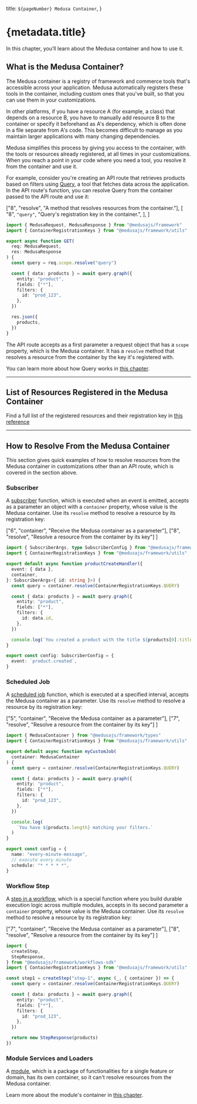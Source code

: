   title: `${pageNumber} Medusa Container`,
}

# {metadata.title}

In this chapter, you’ll learn about the Medusa container and how to use it.

## What is the Medusa Container?

The Medusa container is a registry of framework and commerce tools that's accessible across your application. Medusa automatically registers these tools in the container, including custom ones that you've built, so that you can use them in your customizations.

In other platforms, if you have a resource A (for example, a class) that depends on a resource B, you have to manually add resource B to the container or specify it beforehand as A's dependency, which is often done in a file separate from A's code. This becomes difficult to manage as you maintain larger applications with many changing dependencies.

Medusa simplifies this process by giving you access to the container, with the tools or resources already registered, at all times in your customizations. When you reach a point in your code where you need a tool, you resolve it from the container and use it.

For example, consider you're creating an API route that retrieves products based on filters using [Query](../../advanced-development/module-links/query/page.mdx), a tool that fetches data across the application. In the API route's function, you can resolve Query from the container passed to the API route and use it:

  ["8", "resolve", "A method that resolves resources from the container."],
  [
    "8",
    `"query"`,
    "Query's registration key in the container.",
  ],
]

```ts highlights={highlights}
import { MedusaRequest, MedusaResponse } from "@medusajs/framework"
import { ContainerRegistrationKeys } from "@medusajs/framework/utils"

export async function GET(
  req: MedusaRequest,
  res: MedusaResponse
) {
  const query = req.scope.resolve("query")

  const { data: products } = await query.graph({
    entity: "product",
    fields: ["*"],
    filters: {
      id: "prod_123",
    },
  })

  res.json({
    products,
  })
}
```

The API route accepts as a first parameter a request object that has a `scope` property, which is the Medusa container. It has a `resolve` method that resolves a resource from the container by the key it's registered with.

<Note>

You can learn more about how Query works in [this chapter](../../advanced-development/module-links/query/page.mdx).

</Note>

---

## List of Resources Registered in the Medusa Container

Find a full list of the registered resources and their registration key in [this reference](!resources!/medusa-container-resources)

---

## How to Resolve From the Medusa Container

This section gives quick examples of how to resolve resources from the Medusa container in customizations other than an API route, which is covered in the section above.

### Subscriber

A [subscriber](../events-and-subscribers/page.mdx) function, which is executed when an event is emitted, accepts as a parameter an object with a `container` property, whose value is the Medusa container. Use its `resolve` method to resolve a resource by its registration key:

  ["6", "container", "Receive the Medusa container as a parameter"],
  ["8", "resolve", "Resolve a resource from the container by its key"]
]

```ts highlights={subscriberHighlights}
import { SubscriberArgs, type SubscriberConfig } from "@medusajs/framework"
import { ContainerRegistrationKeys } from "@medusajs/framework/utils"

export default async function productCreateHandler({
  event: { data },
  container,
}: SubscriberArgs<{ id: string }>) {
  const query = container.resolve(ContainerRegistrationKeys.QUERY)

  const { data: products } = await query.graph({
    entity: "product",
    fields: ["*"],
    filters: {
      id: data.id,
    },
  })

  console.log(`You created a product with the title ${products[0].title}`)
}

export const config: SubscriberConfig = {
  event: `product.created`,
}
```

### Scheduled Job

A [scheduled job](../scheduled-jobs/page.mdx) function, which is executed at a specified interval, accepts the Medusa container as a parameter. Use its `resolve` method to resolve a resource by its registration key:

  ["5", "container", "Receive the Medusa container as a parameter"],
  ["7", "resolve", "Resolve a resource from the container by its key"]
]

```ts highlights={scheduledJobHighlights}
import { MedusaContainer } from "@medusajs/framework/types"
import { ContainerRegistrationKeys } from "@medusajs/framework/utils"

export default async function myCustomJob(
  container: MedusaContainer
) {
  const query = container.resolve(ContainerRegistrationKeys.QUERY)

  const { data: products } = await query.graph({
    entity: "product",
    fields: ["*"],
    filters: {
      id: "prod_123",
    },
  })

  console.log(
    `You have ${products.length} matching your filters.`
  )
}

export const config = {
  name: "every-minute-message",
  // execute every minute
  schedule: "* * * * *",
}
```

### Workflow Step

A [step in a workflow](../workflows/page.mdx), which is a special function where you build durable execution logic across multiple modules, accepts in its second parameter a `container` property, whose value is the Medusa container. Use its `resolve` method to resolve a resource by its registration key:

  ["7", "container", "Receive the Medusa container as a parameter"],
  ["8", "resolve", "Resolve a resource from the container by its key"]
]

```ts highlights={workflowStepsHighlight}
import {
  createStep,
  StepResponse,
} from "@medusajs/framework/workflows-sdk"
import { ContainerRegistrationKeys } from "@medusajs/framework/utils"

const step1 = createStep("step-1", async (_, { container }) => {
  const query = container.resolve(ContainerRegistrationKeys.QUERY)

  const { data: products } = await query.graph({
    entity: "product",
    fields: ["*"],
    filters: {
      id: "prod_123",
    },
  })

  return new StepResponse(products)
})
```

### Module Services and Loaders

A [module](../modules/page.mdx), which is a package of functionalities for a single feature or domain, has its own container, so it can't resolve resources from the Medusa container.

Learn more about the module's container in [this chapter](../../advanced-development/modules/container/page.mdx).
